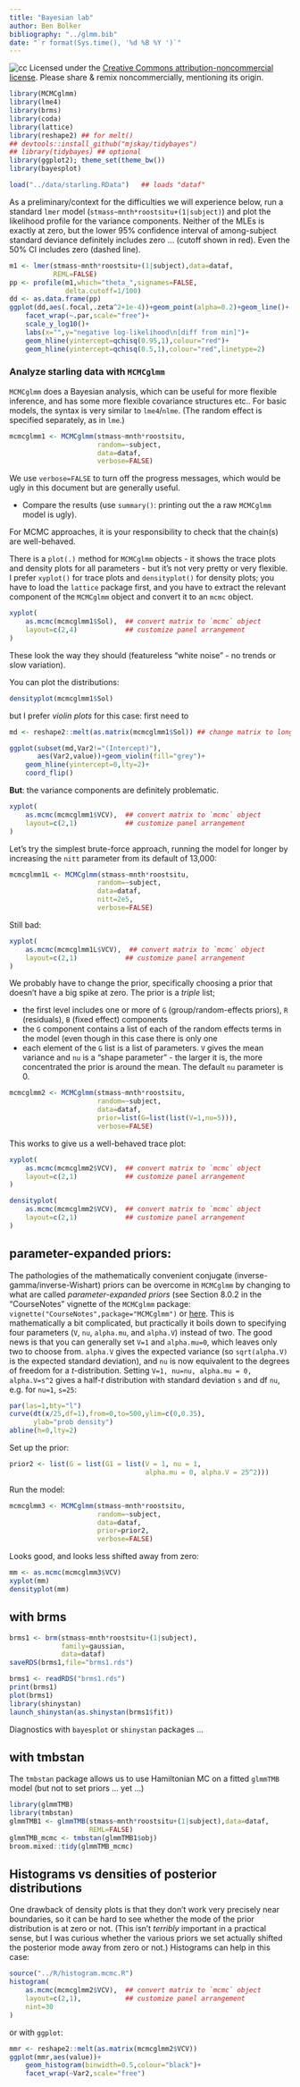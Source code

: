 ```yaml
---
title: "Bayesian lab"
author: Ben Bolker
bibliography: "../glmm.bib"
date: "`r format(Sys.time(), '%d %B %Y ')`"
---
```


![cc](pix/cc-attrib-nc.png)
Licensed under the 
[Creative Commons attribution-noncommercial license](http://creativecommons.org/licenses/by-nc/3.0/).
Please share \& remix noncommercially, mentioning its origin.

```r
library(MCMCglmm)
library(lme4)
library(brms)
library(coda)
library(lattice)
library(reshape2) ## for melt()
## devtools::install_github("mjskay/tidybayes")
## library(tidybayes) ## optional
library(ggplot2); theme_set(theme_bw())
library(bayesplot)
```

```r
load("../data/starling.RData")   ## loads "dataf"
```

As a preliminary/context for the difficulties we will experience
below, run a standard `lmer` model (`stmass~mnth*roostsitu+(1|subject)`)
and plot the likelihood profile for the variance components.
Neither of the MLEs is
exactly at zero, but the lower 95% confidence interval of among-subject
standard deviance definitely includes zero ... (cutoff shown in red).
Even the 50% CI includes zero (dashed line).

```r
m1 <- lmer(stmass~mnth*roostsitu+(1|subject),data=dataf,
           REML=FALSE)
pp <- profile(m1,which="theta_",signames=FALSE,
              delta.cutoff=1/100)
dd <- as.data.frame(pp)
ggplot(dd,aes(.focal,.zeta^2+1e-4))+geom_point(alpha=0.2)+geom_line()+
    facet_wrap(~.par,scale="free")+
    scale_y_log10()+
    labs(x="",y="negative log-likelihood\n[diff from min]")+
    geom_hline(yintercept=qchisq(0.95,1),colour="red")+
    geom_hline(yintercept=qchisq(0.5,1),colour="red",linetype=2)
```

### Analyze starling data with `MCMCglmm`

`MCMCglmm` does a Bayesian analysis, which can be useful for more
flexible inference, and has some more flexible covariance structures etc..
For basic models, the syntax is very similar to `lme4`/`nlme`. (The random effect is specified separately, as in `lme`.)

```r
mcmcglmm1 <- MCMCglmm(stmass~mnth*roostsitu,
                      random=~subject,
                      data=dataf,
                      verbose=FALSE)
```

We use `verbose=FALSE` to turn off the progress messages, which would be ugly in this document but are generally useful.

- Compare the results (use `summary()`: printing out the a raw `MCMCglmm` model is ugly).

For MCMC approaches, it is your responsibility to check that the chain(s) are well-behaved.

There is a `plot(.)` method for `MCMCglmm` objects - it shows the trace plots and density plots for all parameters - but it's not very pretty or very flexible. I prefer `xyplot()` for trace plots and `densityplot()` for density plots; you have to load the `lattice` package first, and you have to extract the relevant component of the `MCMCglmm` object and convert it to an `mcmc` object.

```r
xyplot(
    as.mcmc(mcmcglmm1$Sol),  ## convert matrix to `mcmc` object
    layout=c(2,4)            ## customize panel arrangement
)
```

These look the way they should (featureless
"white noise" - no trends or slow variation).

You can plot the distributions:
```r
densityplot(mcmcglmm1$Sol)
```
but I prefer *violin plots* for this case: first need to

```r
md <- reshape2::melt(as.matrix(mcmcglmm1$Sol)) ## change matrix to long form
```

```r
ggplot(subset(md,Var2!="(Intercept)"),
       aes(Var2,value))+geom_violin(fill="grey")+
    geom_hline(yintercept=0,lty=2)+
    coord_flip()
```    

**But**: the variance components are definitely problematic.
```r
xyplot(
    as.mcmc(mcmcglmm1$VCV),  ## convert matrix to `mcmc` object
    layout=c(2,1)            ## customize panel arrangement
)
```

Let's try the simplest brute-force approach, running the model for longer by increasing the `nitt` parameter from its default of 13,000:

```r
mcmcglmm1L <- MCMCglmm(stmass~mnth*roostsitu,
                      random=~subject,
                      data=dataf,
                      nitt=2e5,
                      verbose=FALSE)
```

Still bad:

```r
xyplot(
    as.mcmc(mcmcglmm1L$VCV),  ## convert matrix to `mcmc` object
    layout=c(2,1)            ## customize panel arrangement
)
```

We probably have to change the prior, specifically choosing a prior that
doesn't have a big spike at zero.  The prior is a *triple* list;

- the first level includes one or more of `G` (group/random-effects priors), `R` (residuals), `B` (fixed effect) components
- the `G` component contains a list of each of the random effects terms in the model (even though in this case there is only one
- each element of the `G` list is a list of parameters. `V` gives the mean variance and `nu` is a "shape parameter" - the larger it is, the more concentrated the prior is around the mean. The default `nu` parameter is 0.

```r
mcmcglmm2 <- MCMCglmm(stmass~mnth*roostsitu,
                      random=~subject,
                      data=dataf,
                      prior=list(G=list(list(V=1,nu=5))),
                      verbose=FALSE)
```

This works to give us a well-behaved trace plot:

```r
xyplot(
    as.mcmc(mcmcglmm2$VCV),  ## convert matrix to `mcmc` object
    layout=c(2,1)            ## customize panel arrangement
)
```

```r
densityplot(
    as.mcmc(mcmcglmm2$VCV),  ## convert matrix to `mcmc` object
    layout=c(2,1)            ## customize panel arrangement
)
```


## parameter-expanded priors:

The pathologies of the mathematically convenient conjugate (inverse-gamma/inverse-Wishart) priors can be overcome in `MCMCglmm` by changing to what are called *parameter-expanded priors* (see Section 8.0.2 in the "CourseNotes" vignette of the `MCMCglmm` package: `vignette("CourseNotes",package="MCMCglmm")` or [here](https://cran.r-project.org/web/packages/MCMCglmm/vignettes/CourseNotes.pdf). This is mathematically a bit complicated, but practically it boils down to specifying four parameters (`V`, `nu`, `alpha.mu`, and `alpha.V`) instead of two. The good news is that you can generally set `V=1` and `alpha.mu=0`, which leaves only two to choose from. `alpha.V` gives the expected variance (so `sqrt(alpha.V)` is the expected standard deviation), and `nu` is now equivalent to the degrees of freedom for a $t$-distribution.
Setting `V=1, nu=nu, alpha.mu = 0, alpha.V=s^2` gives a half-$t$ distribution
with standard deviation `s` and df `nu`, e.g. for `nu=1`, `s=25`:

```r
par(las=1,bty="l")
curve(dt(x/25,df=1),from=0,to=500,ylim=c(0,0.35),
      ylab="prob density")
abline(h=0,lty=2)
```

Set up the prior:
```r
prior2 <- list(G = list(G1 = list(V = 1, nu = 1,
                                  alpha.mu = 0, alpha.V = 25^2)))
```

Run the model:
```r
mcmcglmm3 <- MCMCglmm(stmass~mnth*roostsitu,
                      random=~subject,
                      data=dataf,
                      prior=prior2,
                      verbose=FALSE)
```

Looks good, and looks less shifted away from zero:

```r
mm <- as.mcmc(mcmcglmm3$VCV)
xyplot(mm)
densityplot(mm)
```

## with brms

```r
brms1 <- brm(stmass~mnth*roostsitu+(1|subject),
             family=gaussian,
             data=dataf)
saveRDS(brms1,file="brms1.rds")
```

```r
brms1 <- readRDS("brms1.rds")
print(brms1)
plot(brms1)
library(shinystan)
launch_shinystan(as.shinystan(brms1$fit))
```

Diagnostics with `bayesplot` or `shinystan` packages ...

## with tmbstan

The `tmbstan` package allows us to use Hamiltonian MC on a fitted `glmmTMB` model (but not to set priors ... yet ...)

```r
library(glmmTMB)
library(tmbstan)
glmmTMB1 <- glmmTMB(stmass~mnth*roostsitu+(1|subject),data=dataf,
                    REML=FALSE)
glmmTMB_mcmc <- tmbstan(glmmTMB1$obj)
broom.mixed::tidy(glmmTMB_mcmc)
```


## Histograms vs densities of posterior distributions

One drawback of density plots is that they don't work very precisely
near boundaries, so it can be hard to see whether the mode of the prior
distribution is at zero or not. (This isn't *terribly* important in
a practical sense, but I was curious whether the various priors we
set actually shifted the posterior mode away from zero or not.)
Histograms can help in this case:

```r
source("../R/histogram.mcmc.R")
histogram(
    as.mcmc(mcmcglmm2$VCV),  ## convert matrix to `mcmc` object
    layout=c(2,1),           ## customize panel arrangement
    nint=30
)
```

or with `ggplot`:

```r
mmr <- reshape2::melt(as.matrix(mcmcglmm2$VCV))
ggplot(mmr,aes(value))+
    geom_histogram(binwidth=0.5,colour="black")+
    facet_wrap(~Var2,scale="free")
```
